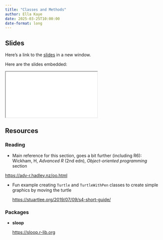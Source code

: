 ```yaml
---
title: "Classes and Methods"
author: Ella Kaye
date: 2025-03-25T10:00:00
date-format: long
---
```


## Slides

Here's a link to the [slides](/slides/04-classes-methods/index.qmd){target="_blank"} in a new window. 

Here are the slides embedded:

<iframe class="slide-deck ar3x2" src="/slides/04-classes-methods/index.html" title="04-classes-methods slides">
</iframe>

## Resources

### Reading

-  Main reference for this section, goes a bit further (including R6):
Wickham, H, _Advanced R_ (2nd edn), _Object-oriented programming_ section

  <https://adv-r.hadley.nz/oo.html>

- Fun example creating `Turtle` and `TurtleWithPen` classes to create simple graphics by moving the turtle

  <https://stuartlee.org/2019/07/09/s4-short-guide/> 

### Packages

- **sloop**

  <https://sloop.r-lib.org>